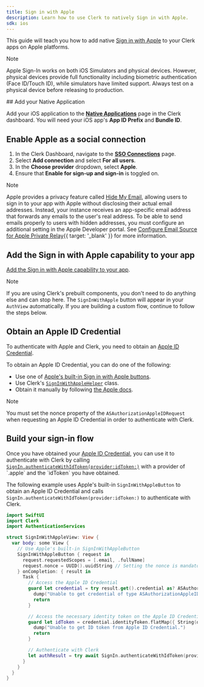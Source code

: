 ```yaml
---
title: Sign in with Apple
description: Learn how to use Clerk to natively Sign in with Apple.
sdk: ios
---
```


This guide will teach you how to add native [Sign in with Apple](https://developer.apple.com/sign-in-with-apple/) to your Clerk apps on Apple platforms.

> [!NOTE]
> Apple Sign-In works on both iOS Simulators and physical devices. However, physical devices provide full functionality including biometric authentication (Face ID/Touch ID), while simulators have limited support. Always test on a physical device before releasing to production.

<Steps>
  ## Add your Native Application

  Add your iOS application to the [**Native Applications**](https://dashboard.clerk.com/~/native-applications) page in the Clerk dashboard. You will need your iOS app's **App ID Prefix** and **Bundle ID**.

  ## Enable Apple as a social connection

  1. In the Clerk Dashboard, navigate to the [**SSO Connections**](https://dashboard.clerk.com/~/user-authentication/sso-connections) page.
  1. Select **Add connection** and select **For all users**.
  1. In the **Choose provider** dropdown, select **Apple**.
  1. Ensure that **Enable for sign-up and sign-in** is toggled on.

  > [!NOTE]
  > Apple provides a privacy feature called [Hide My Email](https://support.apple.com/en-us/HT210425#hideemail), allowing users to sign in to your app with Apple without disclosing their actual email addresses. Instead, your instance receives an app-specific email address that forwards any emails to the user's real address. To be able to send emails properly to users with hidden addresses, you must configure an additional setting in the Apple Developer portal. See [Configure Email Source for Apple Private Relay](/docs/guides/configure/auth-strategies/social-connections/apple#configure-email-source-for-apple-private-relay){{ target: '_blank' }} for more information.

  ## Add the Sign in with Apple capability to your app

  [Add the Sign in with Apple capability to your app](https://developer.apple.com/documentation/xcode/configuring-sign-in-with-apple#Add-the-Sign-in-with-Apple-capability-to-your-app).

  > [!NOTE]
  > If you are using Clerk's prebuilt components, you don't need to do anything else and can stop here. The `SignInWithApple` button will appear in your `AuthView` automatically.
  > If you are building a custom flow, continue to follow the steps below.

  ## Obtain an Apple ID Credential

  To authenticate with Apple and Clerk, you need to obtain an [Apple ID Credential](https://developer.apple.com/documentation/authenticationservices/asauthorizationappleidcredential).

  To obtain an Apple ID Credential, you can do one of the following:

  - Use one of [Apple's built-in Sign in with Apple buttons](https://developer.apple.com/documentation/signinwithapple/displaying-sign-in-with-apple-buttons-in-your-app).
  - Use Clerk's [`SignInWithAppleHelper`](https://swiftpackageindex.com/clerk/clerk-ios/main/documentation/clerk/signinwithapplehelper) class.
  - Obtain it manually by following [the Apple docs](https://developer.apple.com/documentation/signinwithapple).

  > [!NOTE]
  > You must set the nonce property of the `ASAuthorizationAppleIDRequest` when requesting an Apple ID Credential in order to authenticate with Clerk.

  ## Build your sign-in flow

  Once you have obtained your [Apple ID Credential](https://developer.apple.com/documentation/authenticationservices/asauthorizationappleidcredential), you can use it to authenticate with Clerk by calling [`SignIn.authenticateWithIdToken(provider:idToken:)`](https://swiftpackageindex.com/clerk/clerk-ios/main/documentation/clerk/signin/authenticatewithidtoken\(provider:idtoken:\)) with a provider of `.apple` and the `idToken` you have obtained.

  The following example uses Apple's built-in `SignInWithAppleButton` to obtain an Apple ID Credential and calls `SignIn.authenticateWithIdToken(provider:idToken:)` to authenticate with Clerk.

  ```swift {{ filename: 'SignInWithAppleView.swift' }}
  import SwiftUI
  import Clerk
  import AuthenticationServices

  struct SignInWithAppleView: View {
    var body: some View {
      // Use Apple's built-in SignInWithAppleButton
      SignInWithAppleButton { request in
        request.requestedScopes = [.email, .fullName]
        request.nonce = UUID().uuidString // Setting the nonce is mandatory
      } onCompletion: { result in
        Task {
          // Access the Apple ID Credential
          guard let credential = try result.get().credential as? ASAuthorizationAppleIDCredential else {
            dump("Unable to get credential of type ASAuthorizationAppleIDCredential")
            return
          }

          // Access the necessary identity token on the Apple ID Credential
          guard let idToken = credential.identityToken.flatMap({ String(data: $0, encoding: .utf8) }) else {
            dump("Unable to get ID token from Apple ID Credential.")
            return
          }

          // Authenticate with Clerk
          let authResult = try await SignIn.authenticateWithIdToken(provider: .apple, idToken: idToken)
        }
      }
    }
  }
  ```
</Steps>
